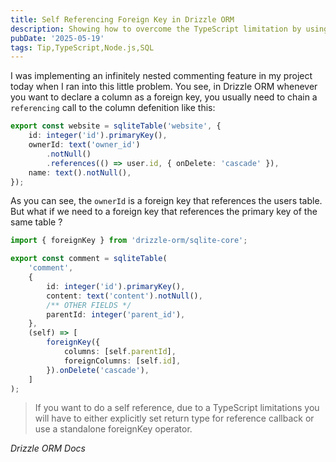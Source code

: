 ```yaml
---
title: Self Referencing Foreign Key in Drizzle ORM
description: Showing how to overcome the TypeScript limitation by using Drizzle ORM's foreignKey operator
pubDate: '2025-05-19'
tags: Tip,TypeScript,Node.js,SQL
---
```


I was implementing an infinitely nested commenting feature in my project today when I ran into this little problem. You see, in Drizzle ORM whenever you want to declare a column as a foreign key, you usually need to chain a `referencing` call to the column defenition like this:

```ts {3-5}
export const website = sqliteTable('website', {
	id: integer('id').primaryKey(),
	ownerId: text('owner_id')
		.notNull()
		.references(() => user.id, { onDelete: 'cascade' }),
	name: text().notNull(),
});
```

As you can see, the `ownerId` is a foreign key that references the users table. But what if we need to a foreign key that references the primary key of the same table ?

```ts {1, 6, 9, 11-16}
import { foreignKey } from 'drizzle-orm/sqlite-core';

export const comment = sqliteTable(
	'comment',
	{
		id: integer('id').primaryKey(),
		content: text('content').notNull(),
		/** OTHER FIELDS */
		parentId: integer('parent_id'),
	},
	(self) => [
		foreignKey({
			columns: [self.parentId],
			foreignColumns: [self.id],
		}).onDelete('cascade'),
	]
);
```

> If you want to do a self reference, due to a TypeScript limitations you will have to either explicitly set return type for reference callback or use a standalone foreignKey operator.

_Drizzle ORM Docs_
